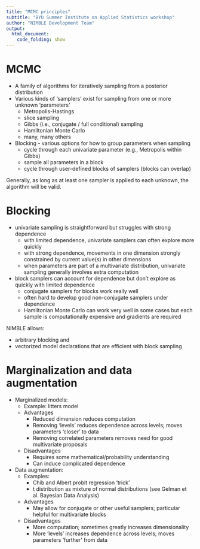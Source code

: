 ```yaml
---
title: "MCMC principles"
subtitle: "BYU Summer Institute on Applied Statistics workshop"
author: "NIMBLE Development Team"
output:
  html_document:
    code_folding: show
---
```


# MCMC

- A family of algorithms for iteratively sampling from a posterior distribution
- Various kinds of 'samplers' exist for sampling from one or more unknown 'parameters'
    - Metropolis-Hastings
    - slice sampling
    - Gibbs (i.e., conjugate / full conditional) sampling
    - Hamiltonian Monte Carlo
    - many, many others
- Blocking - various options for how to group parameters when sampling
    - cycle through each univariate parameter (e.g., Metropolis within Gibbs)
    - sample all parameters in a block
    - cycle through user-defined blocks of samplers (blocks can overlap)
   
Generally, as long as at least one sampler is applied to each unknown, the algorithm will be valid.

# Blocking

- univariate sampling is straightforward but struggles with strong dependence
    - with limited dependence, univariate samplers can often explore more quickly
    - with strong dependence, movements in one dimension strongly constrained by current value(s) in other dimensions
    - when parameters are part of a multivariate distribution, univariate sampling generally involves extra computation
- block samplers can account for dependence but don't explore as quickly with limited dependence
    - conjugate samplers for blocks work really well
    - often hard to develop good non-conjugate samplers under dependence
    - Hamiltonian Monte Carlo can work very well in some cases but each sample is computationally expensive and gradients are required


NIMBLE allows:

  - arbitrary blocking and
  - vectorized model declarations that are efficient with block sampling

# Marginalization and data augmentation

- Marginalized models:
    - Example: litters model
    - Advantages
        - Reduced dimension reduces computation
        - Removing 'levels' reduces dependence across levels; moves parameters 'closer' to data
        - Removing correlated parameters removes need for good multivariate proposals
    - Disadvantages
        - Requires some mathematical/probability understanding
        - Can induce complicated dependence

- Data augmentation:
    - Examples:
        - Chib and Albert probit regression 'trick'
        - t distribution as mixture of normal distributions (see Gelman et al. Bayesian Data Analysis)
    - Advantages
        - May allow for conjugate or other useful samplers; particular helpful for multivariate blocks
    - Disadvantages
        - More computation; sometimes greatly increases dimensionality
        - More 'levels' increases dependence across levels; moves parameters 'further' from data


